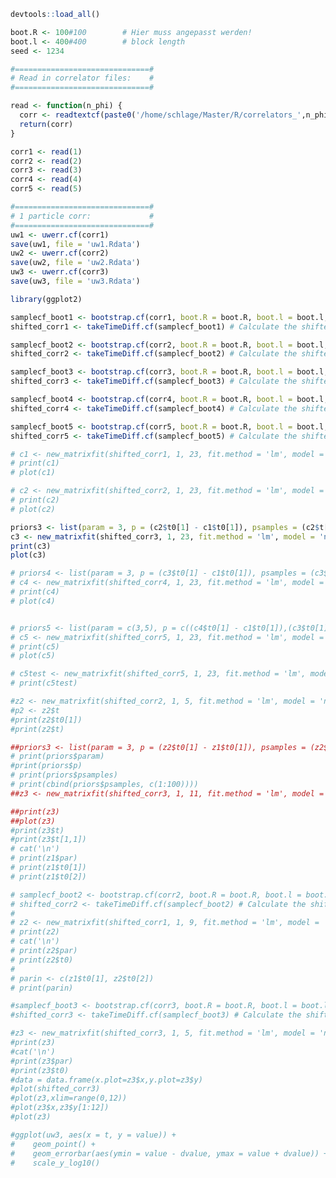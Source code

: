 

```r
devtools::load_all()
```

```r
  

boot.R <- 100#100        # Hier muss angepasst werden!
boot.l <- 400#400        # block length
seed <- 1234

#==============================#
# Read in correlator files:    #
#==============================#

read <- function(n_phi) {
  corr <- readtextcf(paste0('/home/schlage/Master/R/correlators_',n_phi,'_phi_phi4p.tsv'), T = 48, skip = 4) # Hier muss angepasst werden!
  return(corr)
}

corr1 <- read(1)
corr2 <- read(2)
corr3 <- read(3)
corr4 <- read(4)
corr5 <- read(5)

#==============================#
# 1 particle corr:             #
#==============================#
uw1 <- uwerr.cf(corr1)
save(uw1, file = 'uw1.Rdata')
uw2 <- uwerr.cf(corr2)
save(uw2, file = 'uw2.Rdata')
uw3 <- uwerr.cf(corr3)
save(uw3, file = 'uw3.Rdata')
```

```r
library(ggplot2)

samplecf_boot1 <- bootstrap.cf(corr1, boot.R = boot.R, boot.l = boot.l, seed = seed)
shifted_corr1 <- takeTimeDiff.cf(samplecf_boot1) # Calculate the shifted correlator

samplecf_boot2 <- bootstrap.cf(corr2, boot.R = boot.R, boot.l = boot.l, seed = seed)
shifted_corr2 <- takeTimeDiff.cf(samplecf_boot2) # Calculate the shifted correlator

samplecf_boot3 <- bootstrap.cf(corr3, boot.R = boot.R, boot.l = boot.l, seed = seed)
shifted_corr3 <- takeTimeDiff.cf(samplecf_boot3) # Calculate the shifted correlator

samplecf_boot4 <- bootstrap.cf(corr4, boot.R = boot.R, boot.l = boot.l, seed = seed)
shifted_corr4 <- takeTimeDiff.cf(samplecf_boot4) # Calculate the shifted correlator

samplecf_boot5 <- bootstrap.cf(corr5, boot.R = boot.R, boot.l = boot.l, seed = seed)
shifted_corr5 <- takeTimeDiff.cf(samplecf_boot5) # Calculate the shifted correlator
```

```r

# c1 <- new_matrixfit(shifted_corr1, 1, 23, fit.method = 'lm', model = 'n_particles', sym.vec = 'sinh', useCov = TRUE)
# print(c1)
# plot(c1)

# c2 <- new_matrixfit(shifted_corr2, 1, 23, fit.method = 'lm', model = 'n_particles', sym.vec = 'sinh', useCov = TRUE, m = c1$t[,1], np=2)
# print(c2)
# plot(c2)

priors3 <- list(param = 3, p = (c2$t0[1] - c1$t0[1]), psamples = (c2$t[,1] - c1$t[,1]))
c3 <- new_matrixfit(shifted_corr3, 1, 23, fit.method = 'lm', model = 'n_particles', sym.vec = 'sinh', useCov = TRUE, priors = priors3, m = c1$t[,1], np=3)
print(c3)
plot(c3)

# priors4 <- list(param = 3, p = (c3$t0[1] - c1$t0[1]), psamples = (c3$t[,1] - c1$t[,1]))
# c4 <- new_matrixfit(shifted_corr4, 1, 23, fit.method = 'lm', model = 'n_particles', sym.vec = 'sinh', priors = priors4, useCov = 1, m = c1$t[,1], np=4)
# print(c4)
# plot(c4)


# priors5 <- list(param = c(3,5), p = c((c4$t0[1] - c1$t0[1]),(c3$t0[1] - c2$t0[1])), psamples = cbind((c4$t[,1] - c1$t[,1]),(c3$t[,1] - c2$t[,1])))
# c5 <- new_matrixfit(shifted_corr5, 1, 23, fit.method = 'lm', model = 'n_particles', sym.vec = 'sinh', priors = priors5, useCov = TRUE, m = c1$t[,1], np=5)
# print(c5)
# plot(c5)

# c5test <- new_matrixfit(shifted_corr5, 1, 23, fit.method = 'lm', model = 'single', sym.vec = 'sinh')
# print(c5test)

#z2 <- new_matrixfit(shifted_corr2, 1, 5, fit.method = 'lm', model = 'n_particles', sym.vec = 'sinh')
#p2 <- z2$t
#print(z2$t0[1])
#print(z2$t)

##priors3 <- list(param = 3, p = (z2$t0[1] - z1$t0[1]), psamples = (z2$t[,1] - z1$t[,1]))
# print(priors$param)
#print(priors$p)
# print(priors$psamples)
# print(cbind(priors$psamples, c(1:100))))
##z3 <- new_matrixfit(shifted_corr3, 1, 11, fit.method = 'lm', model = 'n_particles', sym.vec = 'sinh', priors = priors3, m = z1$t[,1], np=3)

##print(z3)
##plot(z3)
#print(z3$t)
#print(z3$t[1,1])
# cat('\n')
# print(z1$par)
# print(z1$t0[1])
# print(z1$t0[2])

# samplecf_boot2 <- bootstrap.cf(corr2, boot.R = boot.R, boot.l = boot.l, seed = seed)
# shifted_corr2 <- takeTimeDiff.cf(samplecf_boot2) # Calculate the shifted correlator
# 
# z2 <- new_matrixfit(shifted_corr1, 1, 9, fit.method = 'lm', model = 'shifted', sym.vec = 'sinh')
# print(z2)
# cat('\n')
# print(z2$par)
# print(z2$t0)
# 
# parin <- c(z1$t0[1], z2$t0[2])
# print(parin)

#samplecf_boot3 <- bootstrap.cf(corr3, boot.R = boot.R, boot.l = boot.l, seed = seed)
#shifted_corr3 <- takeTimeDiff.cf(samplecf_boot3) # Calculate the shifted correlator

#z3 <- new_matrixfit(shifted_corr3, 1, 5, fit.method = 'lm', model = 'n_particles', sym.vec = 'sinh', param_vec = parin)
#print(z3)
#cat('\n')
#print(z3$par)
#print(z3$t0)
#data = data.frame(x.plot=z3$x,y.plot=z3$y)
#plot(shifted_corr3)
#plot(z3,xlim=range(0,12))
#plot(z3$x,z3$y[1:12])
#plot(z3)

#ggplot(uw3, aes(x = t, y = value)) +
#    geom_point() +
#    geom_errorbar(aes(ymin = value - dvalue, ymax = value + dvalue)) +
#    scale_y_log10()

```

